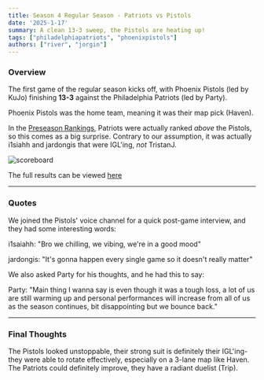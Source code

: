 ```yaml
---
title: Season 4 Regular Season - Patriots vs Pistols
date: '2025-1-17'
summary: A clean 13-3 sweep, the Pistols are heating up!
tags: ["philadelphiapatriots", "phoenixpistols"]
authors: ["river", "jorgin"]
---
```

### Overview

The first game of the regular season kicks off, with Phoenix Pistols (led by KuJo) finishing **13-3** against the Philadelphia Patriots (led by Party). 

Phoenix Pistols was the home team, meaning it was their map pick (Haven).

In the [Preseason Rankings](https://playpva.online/blog/s4draft), Patriots were actually ranked *above* the Pistols, so this comes as a big surprise. Contrary to our assumption, it was actually i1siahh and jardongis that were IGL'ing, *not* TristanJ.

![scoreboard](https://media.discordapp.net/attachments/1251071339167481938/1329976203284844544/image.png?ex=678c4c5c&is=678afadc&hm=f33433a1f9c6d37e7f93ef91372b2f2d73b0236f668407557cce2fd43eab3672&=&format=webp&quality=lossless&width=1399&height=630)

The full results can be viewed [here](https://tracker.gg/valorant/profile/riot/trip%23lucki/customs)

---

### Quotes

We joined the Pistols' voice channel for a quick post-game interview, and they had some interesting words:


i1saiahh: "Bro we chilling, we vibing, we're in a good mood"

jardongis: "It's gonna happen every single game so it doesn't really matter"

We also asked Party for his thoughts, and he had this to say:

Party: "Main thing I wanna say is even though it was a tough loss, a lot of us are still warming up and personal performances will increase from all of us as the season continues, bit disappointing but we bounce back."

---

### Final Thoughts

The Pistols looked unstoppable, their strong suit is definitely their IGL'ing- they were able to rotate effectively, especially on a 3-lane map like Haven. The Patriots could definitely improve, they have a radiant duelist (Trip). 